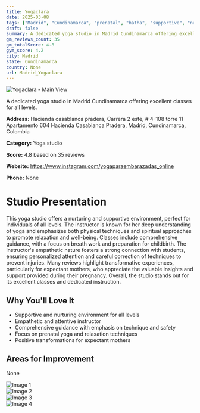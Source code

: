 ```yaml
---
title: Yogaclara
date: 2025-03-08
tags: ["Madrid", "Cundinamarca", "prenatal", "hatha", "supportive", "nurturing", "Madrid"]  
draft: false
summary: A dedicated yoga studio in Madrid Cundinamarca offering excellent classes for all levels.
gm_reviews_count: 35
gm_totalScore: 4.8
gym_score: 4.2
city: Madrid
state: Cundinamarca
country: None
url: Madrid_Yogaclara
---
```


<div className="aspect-[16/9] relative my-8">
  <img 
    src="https://lh5.googleusercontent.com/p/AF1QipOL6cxQroLmGOugjHDKZtB0nNOC8X9vzcCODM6l=w1920-h1080-k-no"
    alt="Yogaclara - Main View"
    className="object-cover absolute inset-0 w-full h-full rounded-lg"
  />
</div>

A dedicated yoga studio in Madrid Cundinamarca offering excellent classes for all levels.

**Address:** Hacienda casablanca pradera, Carrera 2 este, # 4-108 torre 11 Apartamento 604 Hacienda Casablanca Pradera, Madrid, Cundinamarca, Colombia

**Category:** Yoga studio

**Score:** 4.8 based on 35 reviews

**Website:** https://www.instagram.com/yogaparaembarazadas_online

**Phone:** None

# Studio Presentation

This yoga studio offers a nurturing and supportive environment, perfect for individuals of all levels. The instructor is known for her deep understanding of yoga and emphasizes both physical techniques and spiritual approaches to promote relaxation and well-being. Classes include comprehensive guidance, with a focus on breath work and preparation for childbirth. The instructor's empathetic nature fosters a strong connection with students, ensuring personalized attention and careful correction of techniques to prevent injuries. Many reviews highlight transformative experiences, particularly for expectant mothers, who appreciate the valuable insights and support provided during their pregnancy. Overall, the studio stands out for its excellent classes and dedicated instruction.



## Why You'll Love It

- Supportive and nurturing environment for all levels
- Empathetic and attentive instructor
- Comprehensive guidance with emphasis on technique and safety
- Focus on prenatal yoga and relaxation techniques
- Positive transformations for expectant mothers

## Areas for Improvement

None

<div className="grid grid-cols-1 xl:grid-cols-2 gap-4 my-8">
<div className="aspect-[4/3] relative"><img src="https://lh3.googleusercontent.com/p/AF1QipPhvJZnUM3lQRc8Q9g8FTAGPceQQK7NHH62Sgoe=w1920-h1080-k-no" alt="Image 1" className="object-cover absolute inset-0 w-full h-full rounded-lg" /></div>
<div className="aspect-[4/3] relative"><img src="https://lh5.googleusercontent.com/p/AF1QipMSf5-Ik4ogF6ONLkQb2e_0b1v_itZm34EOhR2O=w1920-h1080-k-no" alt="Image 2" className="object-cover absolute inset-0 w-full h-full rounded-lg" /></div>
<div className="aspect-[4/3] relative"><img src="https://lh5.googleusercontent.com/p/AF1QipO_dz0D1xfjC92cEn7QWpcRcCMCY_tCEsInmapt=w1920-h1080-k-no" alt="Image 3" className="object-cover absolute inset-0 w-full h-full rounded-lg" /></div>
<div className="aspect-[4/3] relative"><img src="https://lh5.googleusercontent.com/p/AF1QipOEUDJSmFtdzAYQLBDBIuNs6oeH1B_vh1_loxoI=w1920-h1080-k-no" alt="Image 4" className="object-cover absolute inset-0 w-full h-full rounded-lg" /></div>
</div>